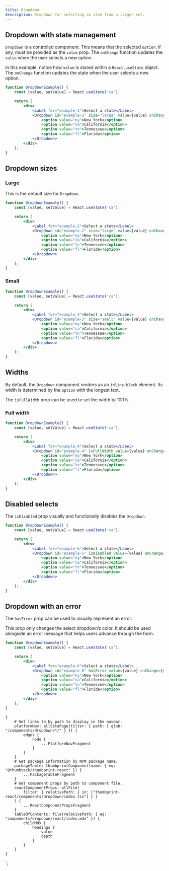 ```yaml
---
title: Dropdown
description: Dropdown for selecting an item from a larger set.
---
```



<ComponentHeader data={props.data} />

## Dropdown with state management

`Dropdown` is a controlled component. This means that the selected `option`, if any, must be provided as the `value` prop. The `onChange` function updates the `value` when the user selects a new option.

In this example, notice how `value` is stored within a `React.useState` object. The `onChange` function updates the state when the user selects a new option.

```jsx
function DropdownExample() {
    const [value, setValue] = React.useState('ca');

    return (
        <div>
            <Label for="example-1">Select a state</Label>
            <Dropdown id="example-1" size="large" value={value} onChange={v => setValue(v)}>
                <option value="ny">New York</option>
                <option value="ca">California</option>
                <option value="tn">Tennessee</option>
                <option value="fl">Florida</option>
            </Dropdown>
        </div>
    );
}
```

## Dropdown sizes

### Large

This is the default size for `Dropdown`.

```jsx
function DropdownExample() {
    const [value, setValue] = React.useState('ca');

    return (
        <div>
            <Label for="example-2">Select a state</Label>
            <Dropdown id="example-2" size="large" value={value} onChange={v => setValue(v)}>
                <option value="ny">New York</option>
                <option value="ca">California</option>
                <option value="tn">Tennessee</option>
                <option value="fl">Florida</option>
            </Dropdown>
        </div>
    );
}
```

### Small

```jsx
function DropdownExample() {
    const [value, setValue] = React.useState('ca');

    return (
        <div>
            <Label for="example-3">Select a state</Label>
            <Dropdown id="example-3" size="small" value={value} onChange={v => setValue(v)}>
                <option value="ny">New York</option>
                <option value="ca">California</option>
                <option value="tn">Tennessee</option>
                <option value="fl">Florida</option>
            </Dropdown>
        </div>
    );
}
```

## Widths

By default, the `Dropdown` component renders as an `inline-block` element. Its width is determined by the `option` with the longest text.

The `isFullWidth` prop can be used to set the width to 100%.

### Full width

```jsx
function DropdownExample() {
    const [value, setValue] = React.useState('ca');

    return (
        <div>
            <Label for="example-4">Select a state</Label>
            <Dropdown id="example-4" isFullWidth value={value} onChange={v => setValue(v)}>
                <option value="ny">New York</option>
                <option value="ca">California</option>
                <option value="tn">Tennessee</option>
                <option value="fl">Florida</option>
            </Dropdown>
        </div>
    );
}
```

## Disabled selects

The `isDisabled` prop visually and functionally disables the `Dropdown`.

```jsx
function DropdownExample() {
    const [value, setValue] = React.useState('ca');

    return (
        <div>
            <Label for="example-5">Select a state</Label>
            <Dropdown id="example-5" isDisabled value={value} onChange={v => setValue(v)}>
                <option value="ny">New York</option>
                <option value="ca">California</option>
                <option value="tn">Tennessee</option>
                <option value="fl">Florida</option>
            </Dropdown>
        </div>
    );
}
```

## Dropdown with an error

The `hasError` prop can be used to visually represent an error.

This prop only changes the select dropdown’s color. It should be used alongside an error message that helps users advance through the form.

```jsx
function DropdownExample() {
    const [value, setValue] = React.useState('ca');

    return (
        <div>
            <Label for="example-6">Select a state</Label>
            <Dropdown id="example-6" hasError value={value} onChange={v => setValue(v)}>
                <option value="ny">New York</option>
                <option value="ca">California</option>
                <option value="tn">Tennessee</option>
                <option value="fl">Florida</option>
            </Dropdown>
        </div>
    );
}
```

<ComponentFooter data={props.data} />

    {
        # Get links to by path to display in the navbar.
        platformNav: allSitePage(filter: { path: { glob: "/components/dropdown/*/" } }) {
            edges {
                node {
                    ...PlatformNavFragment
                }
            }
        }
        # Get package information by NPM package name.
        packageTable: thumbprintComponent(name: { eq: "@thumbtack/thumbprint-react" }) {
            ...PackageTableFragment
        }
        # Get component props by path to component file.
        reactComponentProps: allFile(
            filter: { relativePath: { in: ["thumbprint-react/components/Dropdown/index.tsx"] } }
        ) {
            ...ReactComponentPropsFragment
        }
        tableOfContents: file(relativePath: { eq: "components/dropdown/react/index.mdx" }) {
            childMdx {
                headings {
                    value
                    depth
                }
            }
        }
    }
`;
